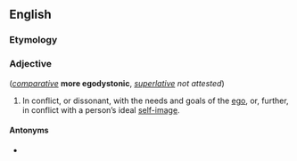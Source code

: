 ==English==

===Etymology===
{{compound|ego|dystonic|lang=en}}

===Adjective===
{{head|en|adjective}} (''[[Appendix:Glossary#comparative|comparative]]'' '''more egodystonic''', ''[[Appendix:Glossary#superlative|superlative]] not attested'')

# {{label|en|of behaviours, values, or beliefs}} In conflict, or dissonant, with the needs and goals of the [[ego]], or, further, in conflict with a person’s ideal [[self-image]].

====Antonyms====
* {{l|en|egosyntonic}}